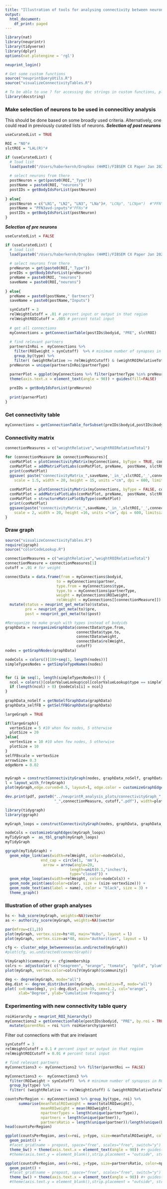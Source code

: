 ```yaml
---
title: "Illustration of tools for analysing connectivity between neurons within a region"
output:
  html_document:
    df_print: paged
---
```


```r
library(nat)
library(neuprintr)
library(tidyverse)
library(dplyr)
options(nat.plotengine = 'rgl')
```

```r
neuprint_login()
```

```r
# Get some custom functions
source("neuprintQueryUtils.R")
source("visualizeConnectivityTables.R")

# To be able to use ? for accessing doc strings in custom functions, please install the "docstring" package. Alternatively use docstring(function)
library(docstring)
```


### Make selection of neurons to be used in connecitivy analysis
This should be done based on some broadly used criteria. Alternatively, one could read in previously curated lists of neurons.
***Selection of post neurons***
```r
useCuratedList = TRUE

ROI = "NO"#
slctROI = "LAL(R)"#

if (useCuratedList) {
  # load list
  load(paste0("/Users/haberkernh/Dropbox (HHMI)/FIBSEM CX Paper Jan 2020/Figures/",ROI,"/",ROI,"_Types.RData"))
  
  # select neurons from there
  postNeuron = get(paste0(ROI,"_Type"))
  postName = paste0(ROI, "neurons")
  postIDs = getBodyIdsForList(postNeuron)
  
} else{
  postNeuron = c("LN1", "LN2", "LN3", "LNa")#, "LCNp", "LCNpm")  #"PFN"#
  postName = "PFN3avd-inputs"#"PFNs"#
  postIDs = getBodyIdsForList(postNeuron)
}
```

***Selection of pre neurons***
```r
useCuratedList = FALSE

if (useCuratedList) {
  # load list
  load(paste0("/Users/haberkernh/Dropbox (HHMI)/FIBSEM CX Paper Jan 2020/Figures/",ROI,"/",ROI,"_Types.RData"))
  
  # select neurons from there
  preNeuron = get(paste0(ROI,"_Type"))
  preIDs = getBodyIdsForList(preNeuron)
  preName = paste0(ROI, "neurons")
  saveName = paste0(ROI,"neurons")
  
} else{
  preName = paste0(postName," Oartners")
  saveName = paste0(postName,"Inputs")

  synCutoff = 3
  relWeightCutoff = .01 # percent input or output in that region
  relWeightROICutoff = .005 # percent total input
  
  # get all connections
  myConnections = getConnectionTable(postIDs$bodyid, "PRE", slctROI)
  
  # find relevant partners
  partnersInRoi =  myConnections %>% 
    filter(ROIweight > synCutoff)  %>% # minimum number of synapses in ROI for a given connection
    group_by(type) %>% 
    filter( (weightRelative >= relWeightCutoff) & (weightROIRelativeTotal >=  relWeightROICutoff) )
  preNeuron = unique(partnersInRoi$partnerType) 

  parnerPlot = ggplot(myConnections %>% filter(partnerType %in% preNeuron), aes(x=partnerType, fill=partnerType)) + geom_bar() + theme_classic() + 
  theme(axis.text.x = element_text(angle = 90)) + guides(fill=FALSE)
  
  preIDs = getBodyIdsForList(preNeuron)
  
  print(parnerPlot)
}
```

### Get connectivity table
```r
myConnections = getConnectionTable_forSubset(preIDs$bodyid,postIDs$bodyid, slctROI)
```

### Connectivity matrix
```r
connectionMeasures = c("weightRelative","weightROIRelativeTotal")

for (connectionMeasure in connectionMeasures){
  conMatPlot = plotConnectivityMatrix(myConnections, byType = TRUE, connectionMeasure)
  conMatPlot = addMatrixPlotLabs(conMatPlot, preName,  postName, slctROI, connectionMeasure)
  print(conMatPlot)
  ggsave( paste("connectivityMatrix_",saveName,'_in_',slctROI,'_',connectionMeasure,'.pdf', sep=''), plot = conMatPlot, device='pdf', path = "../neuprintR_analysis_plots/",
    scale = 1.5, width = 20, height = 15, units ="cm", dpi = 600, limitsize = TRUE)
  
  conMatPlot = plotConnectivityMatrix(myConnections, byType = FALSE, connectionMeasure)
  conMatPlot = addMatrixPlotLabs(conMatPlot, preName,  postName, slctROI, connectionMeasure)
  conMatPlot = structureMatrixPlotByType(conMatPlot)
  print(conMatPlot)
  ggsave(paste("connectivityMatrix_",saveName,'_in_',slctROI,'_',connectionMeasure,'_byID.pdf', sep=''), plot = conMatPlot, device='pdf', path = "../neuprintR_analysis_plots/",
    scale = 2, width = 20, height =16, units ="cm", dpi = 600, limitsize = TRUE)
}
```

###  Draw graph
```r
source("visualizeConnectivityTables.R")
require(igraph)
source("colorCodeLookup.R")

connectionMeasures = c("weightRelative","weightROIRelativeTotal")
connectionMeasure = connectionMeasures[1]
cutoff = .01 # for weight 

connectData = data.frame(from = myConnections$bodyid,
                       to = myConnections$partner,
                       type.from = myConnections$type,
                       type.to = myConnections$partnerType,
                       weight = myConnections$ROIweight,
                       relWeight = myConnections[[connectionMeasure]]) %>%
  mutate(status = neuprint_get_meta(to)$status,
         pre = neuprint_get_meta(to)$pre,
         post = neuprint_get_meta(to)$post)

#Reroganize to make graph with types instead of bodyids
graphData = reorganizeGraphData(connectData$type.from,
                                connectData$type.to,
                                connectData$weight,
                                connectData$relWeight,
                                cutoff)
nodes = getGraphNodes(graphData)

nodeCols = colors()[100+seq(1, length(nodes))]
simpleTypesNodes = getSimpleTypeNames(nodes)


for (i in seq(1, length(simpleTypesNodes))) {
  ncol = colors()[colorValueLookup$col[colorValueLookup$type == simpleTypesNodes[i]]]
  if (length(ncol) > 0) {nodeCols[i] = ncol}
}
  
graphData_noSelf = getNoSelfGraphData(graphData)
graphData_selfFB = getSelfFBGraphData(graphData)
```

```r
largeGraph = TRUE

if(largeGraph){
  vertexSize = 5 #10 when few nodes, 5 otherwise
  plotSize = 20
}else{
  vertexSize = 10 #10 when few nodes, 5 otherwise
  plotSize = 10
}
selfFBscale = vertexSize
arrowSize= 0.3
edgeNorm = 0.02


myGraph = constructConnectivityGraph(nodes, graphData_noSelf, graphData_selfFB, cutoff, vertexSize, selfFBscale, arrowSize, edgeNorm, nodeCols)
l = layout_with_fr(myGraph)
plot(myGraph,edge.curved=0.5, layout=l, edge.color = customizeGraphEdges(myGraph)) # use 0.5 curved if edges overlap #edge.color=edge.col,

dev.print(pdf, paste0("../neuprintR_analysis_plots/connectivityGraph_",saveName,'_in_',slctROI,
                      "_",connectionMeasure, cutoff,".pdf"), width=plotSize, height=plotSize)
```



```r
library(tidygraph)
library(ggraph)

myGraph_loops = constructConnectivityGraph(nodes, graphData, graphData_selfFB, cutoff, vertexSize, 0, arrowSize, edgeNorm, nodeCols)

nodeCols = customizeGraphEdges(myGraph_loops)
myTidyGraph =  as_tbl_graph(myGraph_loops)
myTidyGraph

ggraph(myTidyGraph) + 
  geom_edge_link(aes(width=relWeight, color=nodeCols), 
                end_cap = circle(1, 'mm'),
                 arrow = arrow(angle=20, 
                             length=unit(0.1,"inches"),
                             type="closed")) + 
  geom_edge_loop(aes(width=relWeight, color=nodeCols)) + 
  geom_node_point(aes(color=color, size = (size-vertexSize))) + 
  geom_node_text(aes(label = name), color = "black", size = 3) + 
  theme_graph()
```


### Illustration of other graph analyses 
```r
hs <- hub_score(myGraph, weights=NA)$vector
as <- authority_score(myGraph, weights=NA)$vector

par(mfrow=c(1,2))
plot(myGraph, vertex.size=hs*40, main="Hubs", layout = l)
plot(myGraph, vertex.size=as*40, main="Authorities", layout = l)

```
```r
cfg <- cluster_edge_betweenness(as.undirected(myGraph))
#plot(cfg, as.undirected(connectGraph))

V(myGraph)$community <- cfg$membership
colrs <- adjustcolor( c("seagreen", "orange", "tomato",  "gold", "plum","yellowgreen","cyan"), alpha=.6)
plot(myGraph, vertex.color=colrs[V(myGraph)$community])
```

```r
deg <- degree(myGraph, mode="all")
deg.dist <- degree_distribution(myGraph, cumulative=T, mode="all")
plot( x=0:max(deg), y=1-deg.dist, pch=19, cex=1.2, col="orange",
      xlab="Degree", ylab="Cumulative Frequency")
```



### Experimenting with new connectivity table query
```r
roiHierarchy = neuprint_ROI_hierarchy()
myConnections2 = getConnectionTable(postIDs$bodyid, "PRE", by.roi = TRUE) %>% 
  mutate(parentRoi = roi %in% roiHierarchy$parent)
```

Filter out connections with that are irrelavant
```r
synCutoff = 3
relWeightCutoff = 0.1 # percent input or output in that region
relWeightROICutoff = 0.01 # percent total input

# find relevant partners
myConnections3 <- myConnections2 %>% filter(parentRoi == FALSE)

myConnections3 <-  myConnections3 %>% 
  filter(ROIweight > synCutoff)  %>% # minimum number of synapses in ROI for a given connection
  group_by(type) %>% 
  filter( (weightRelative >= relWeightCutoff) & (weightROIRelativeTotal >=  relWeightROICutoff) )
```

```r
countsPerRegion <- myConnections3 %>% group_by(type, roi) %>% 
      summarise(meanTotalROIweight = mean(totalROIweight),
                meanROIweight = mean(ROIweight),
                npartnerTypes = length(unique(partnerType)),
                npartners = length(unique(partner)),
                partnersRatio = length(unique(partner))/length(unique(bodyid)))
head(countsPerRegion)
```
```r
ggplot(countsPerRegion, aes(x=roi, y=type, size=meanTotalROIweight, color=meanROIweight)) + 
  geom_point() +
  #facet_grid(name ~ prepost, space="free", scales="free", switch="y") +
  theme_bw() + theme(axis.text.x = element_text(angle = 90)) #+ guides(color=FALSE) +
  #theme(axis.text.y = element_blank(),strip.placement = "outside", strip.background = element_rect(fill=NA, colour="grey50")) 

ggplot(countsPerRegion, aes(x=roi, y=type, size=partnersRatio, color=npartnerTypes)) + 
  geom_point() +
  #facet_grid(name ~ prepost, space="free", scales="free", switch="y") +
  theme_bw() + theme(axis.text.x = element_text(angle = 90)) #+ guides(color=FALSE) +
  #theme(axis.text.y = element_blank(),strip.placement = "outside", strip.background = element_rect(fill=NA, colour="grey50")) 
```

